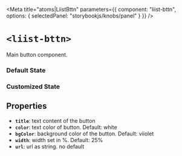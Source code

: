 
<Meta
  title="atoms|LiistBttn"
  parameters={{
    component: "liist-bttn",
    options: { selectedPanel: "storybookjs/knobs/panel" }
  }}
/>

# `<liist-bttn>`

Main button component.

### Default State
<Preview>
  <liist-bttn></liist-bttn>
</Preview>

### Customized State
<Preview>
  <liist-bttn
    title="Save this Hitlist"
    width="55"
    bgColor="#4F51C2"
    color="white"
    url="https://www.liist.cc"
  ></liist-bttn>
</Preview>


## Properties

- **`title`**: text content of the button
- **`color`**: text color of button. Default: white
- **`bgColor`**: background color of the button. Default: viiolet
- **`width`**: width set in %. Default: 25%
- **`url`**: url as string. no default
